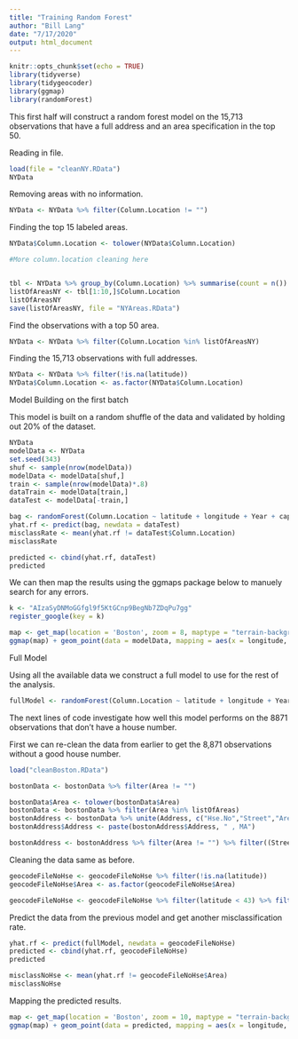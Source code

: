 ```yaml
---
title: "Training Random Forest"
author: "Bill Lang"
date: "7/17/2020"
output: html_document
---
```


```r
knitr::opts_chunk$set(echo = TRUE)
library(tidyverse)
library(tidygeocoder)
library(ggmap)
library(randomForest)
```


This first half will construct a random forest model on the 15,713 observations that have a full address and an area specification in the top 50.

Reading in file.

```r
load(file = "cleanNY.RData")
NYData
```

Removing areas with no information. 

```r
NYData <- NYData %>% filter(Column.Location != "") 
```

Finding the top 15 labeled areas.

```r
NYData$Column.Location <- tolower(NYData$Column.Location)

#More column.location cleaning here


tbl <- NYData %>% group_by(Column.Location) %>% summarise(count = n()) %>% arrange(desc(count))
listOfAreasNY <- tbl[1:10,]$Column.Location
listOfAreasNY
save(listOfAreasNY, file = "NYAreas.RData")
```

Find the observations with a top 50 area. 

```r
NYData <- NYData %>% filter(Column.Location %in% listOfAreasNY) 
```

Finding the 15,713 observations with full addresses.

```r
NYData <- NYData %>% filter(!is.na(latitude))
NYData$Column.Location <- as.factor(NYData$Column.Location)
```

Model Building on the first batch

This model is built on a random shuffle of the data and validated by holding out 20% of the dataset. 
 
```r
NYData
modelData <- NYData 
set.seed(343)
shuf <- sample(nrow(modelData))
modelData <- modelData[shuf,]
train <- sample(nrow(modelData)*.8)
dataTrain <- modelData[train,]
dataTest <- modelData[-train,]
```


```r
bag <- randomForest(Column.Location ~ latitude + longitude + Year + capitalizedPrice, data = dataTrain, ntree = 1000, importance = TRUE)
yhat.rf <- predict(bag, newdata = dataTest)
misclassRate <- mean(yhat.rf != dataTest$Column.Location)
misclassRate
```

```r
predicted <- cbind(yhat.rf, dataTest)
predicted
```

We can then map the results using the ggmaps package below to manuely search for any errors.

```r
k <- "AIzaSyDNMoGGfgl9f5KtGCnp9BegNb7ZDqPu7gg"
register_google(key = k)
```

```r
map <- get_map(location = 'Boston', zoom = 8, maptype = "terrain-background", source = 'google', color = 'color')
ggmap(map) + geom_point(data = modelData, mapping = aes(x = longitude, y = latitude, color = factor(Area)), size = 1)
```


Full Model

Using all the available data we construct a full model to use for the rest of the analysis. 

```r
fullModel <- randomForest(Column.Location ~ latitude + longitude + Year + capitalizedPrice, data = NYData, ntree = 500, mtry = 2, importance = TRUE)
```






























The next lines of code investigate how well this model performs on the 8871 observations that don't have a house number. 

First we can re-clean the data from earlier to get the 8,871 observations without a good house number.

```r
load("cleanBoston.RData")
```

```r
bostonData <- bostonData %>% filter(Area != "")
```

```r
bostonData$Area <- tolower(bostonData$Area)
bostonData <- bostonData %>% filter(Area %in% listOfAreas)
bostonAddress <- bostonData %>% unite(Address, c("Hse.No","Street","Area"), sep = " ",remove = FALSE)
bostonAddress$Address <- paste(bostonAddress$Address, " , MA")
```

```r
bostonAddress <- bostonAddress %>% filter(Area != "") %>% filter((Street != "") | (Cross.Street != "")) %>% filter(Hse.No == "")
```

Cleaning the data same as before.

```r
geocodeFileNoHse <- geocodeFileNoHse %>% filter(!is.na(latitude))
geocodeFileNoHse$Area <- as.factor(geocodeFileNoHse$Area)

geocodeFileNoHse <- geocodeFileNoHse %>% filter(latitude < 43) %>% filter(latitude > 42) %>% filter(longitude > -71.75)

```


Predict the data from the previous model and get another misclassification rate. 

```r
yhat.rf <- predict(fullModel, newdata = geocodeFileNoHse)
predicted <- cbind(yhat.rf, geocodeFileNoHse)
predicted

misclassNoHse <- mean(yhat.rf != geocodeFileNoHse$Area)
misclassNoHse
```

Mapping the predicted results. 

```r
map <- get_map(location = 'Boston', zoom = 10, maptype = "terrain-background", source = 'google', color = 'color')
ggmap(map) + geom_point(data = predicted, mapping = aes(x = longitude, y = latitude, color = factor(yhat.rf)), size = 1)
```




